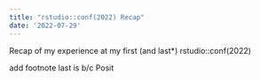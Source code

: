 ```yaml
---
title: "rstudio::conf(2022) Recap"
date: '2022-07-29'
---
```


Recap of my experience at my first (and last*) rstudio::conf(2022)

add footnote last is b/c Posit